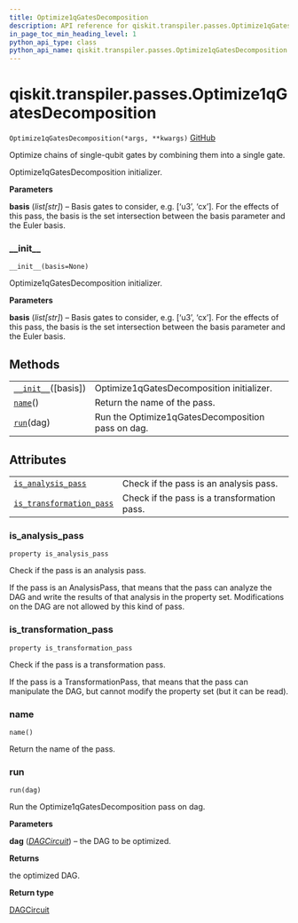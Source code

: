 ```yaml
---
title: Optimize1qGatesDecomposition
description: API reference for qiskit.transpiler.passes.Optimize1qGatesDecomposition
in_page_toc_min_heading_level: 1
python_api_type: class
python_api_name: qiskit.transpiler.passes.Optimize1qGatesDecomposition
---
```


<span id="qiskit-transpiler-passes-optimize1qgatesdecomposition" />

# qiskit.transpiler.passes.Optimize1qGatesDecomposition

<span id="qiskit.transpiler.passes.Optimize1qGatesDecomposition" />

`Optimize1qGatesDecomposition(*args, **kwargs)` [GitHub](https://github.com/qiskit/qiskit/tree/stable/0.16/qiskit/transpiler/passes/optimization/optimize_1q_decomposition.py "view source code")

Optimize chains of single-qubit gates by combining them into a single gate.

Optimize1qGatesDecomposition initializer.

**Parameters**

**basis** (*list\[str]*) – Basis gates to consider, e.g. \[‘u3’, ‘cx’]. For the effects of this pass, the basis is the set intersection between the basis parameter and the Euler basis.

### \_\_init\_\_

<span id="qiskit.transpiler.passes.Optimize1qGatesDecomposition.__init__" />

`__init__(basis=None)`

Optimize1qGatesDecomposition initializer.

**Parameters**

**basis** (*list\[str]*) – Basis gates to consider, e.g. \[‘u3’, ‘cx’]. For the effects of this pass, the basis is the set intersection between the basis parameter and the Euler basis.

## Methods

|                                                                                                                                                          |                                                   |
| -------------------------------------------------------------------------------------------------------------------------------------------------------- | ------------------------------------------------- |
| [`__init__`](#qiskit.transpiler.passes.Optimize1qGatesDecomposition.__init__ "qiskit.transpiler.passes.Optimize1qGatesDecomposition.__init__")(\[basis]) | Optimize1qGatesDecomposition initializer.         |
| [`name`](#qiskit.transpiler.passes.Optimize1qGatesDecomposition.name "qiskit.transpiler.passes.Optimize1qGatesDecomposition.name")()                     | Return the name of the pass.                      |
| [`run`](#qiskit.transpiler.passes.Optimize1qGatesDecomposition.run "qiskit.transpiler.passes.Optimize1qGatesDecomposition.run")(dag)                     | Run the Optimize1qGatesDecomposition pass on dag. |

## Attributes

|                                                                                                                                                                                          |                                             |
| ---------------------------------------------------------------------------------------------------------------------------------------------------------------------------------------- | ------------------------------------------- |
| [`is_analysis_pass`](#qiskit.transpiler.passes.Optimize1qGatesDecomposition.is_analysis_pass "qiskit.transpiler.passes.Optimize1qGatesDecomposition.is_analysis_pass")                   | Check if the pass is an analysis pass.      |
| [`is_transformation_pass`](#qiskit.transpiler.passes.Optimize1qGatesDecomposition.is_transformation_pass "qiskit.transpiler.passes.Optimize1qGatesDecomposition.is_transformation_pass") | Check if the pass is a transformation pass. |

### is\_analysis\_pass

<span id="qiskit.transpiler.passes.Optimize1qGatesDecomposition.is_analysis_pass" />

`property is_analysis_pass`

Check if the pass is an analysis pass.

If the pass is an AnalysisPass, that means that the pass can analyze the DAG and write the results of that analysis in the property set. Modifications on the DAG are not allowed by this kind of pass.

### is\_transformation\_pass

<span id="qiskit.transpiler.passes.Optimize1qGatesDecomposition.is_transformation_pass" />

`property is_transformation_pass`

Check if the pass is a transformation pass.

If the pass is a TransformationPass, that means that the pass can manipulate the DAG, but cannot modify the property set (but it can be read).

### name

<span id="qiskit.transpiler.passes.Optimize1qGatesDecomposition.name" />

`name()`

Return the name of the pass.

### run

<span id="qiskit.transpiler.passes.Optimize1qGatesDecomposition.run" />

`run(dag)`

Run the Optimize1qGatesDecomposition pass on dag.

**Parameters**

**dag** ([*DAGCircuit*](qiskit.dagcircuit.DAGCircuit "qiskit.dagcircuit.DAGCircuit")) – the DAG to be optimized.

**Returns**

the optimized DAG.

**Return type**

[DAGCircuit](qiskit.dagcircuit.DAGCircuit "qiskit.dagcircuit.DAGCircuit")

